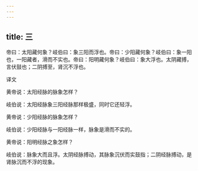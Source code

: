 ```yaml
---
---
---
```

title: 三
---




帝曰：太阳藏何象？岐伯曰：象三阳而浮也。帝曰：少阳藏何象？岐伯曰：象一阳也，一阳藏者，滑而不实也。帝曰：阳明藏何象？岐伯曰：象大浮也。太阴藏搏，言伏鼓也；二阴搏至，肾沉不浮也。

译文

黄帝说：太阳经脉的脉象怎样？

岐伯说：太阳经脉象三阳经脉那样极盛，同时它还轻浮。

黄帝说：少阳经脉的脉象怎样？

岐伯说：少阳经脉与一阳经脉一样，脉象是滑而不实的。

黄帝说：阳明经脉之象怎样？

岐伯说：脉象大而且浮。太阴经脉搏动，其脉象沉伏而实鼓指；二阴经脉搏动，是肾脉沉而不浮的现象。